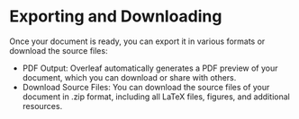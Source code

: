 # Exporting and Downloading {.sec-exporting}

Once your document is ready, you can export it in various formats or download the source files:

* PDF Output: Overleaf automatically generates a PDF preview of your document, which you can download or share with others.
* Download Source Files: You can download the source files of your document in .zip format, including all LaTeX files, figures, and additional resources.
